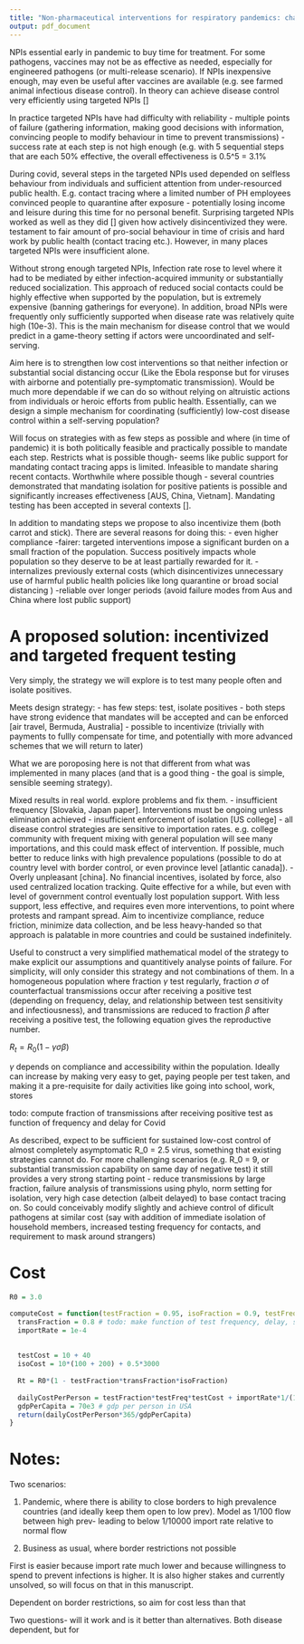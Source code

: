 ```yaml
---
title: "Non-pharmaceutical interventions for respiratory pandemics: challenges and potential solutions"
output: pdf_document
---
```



NPIs essential early in pandemic to buy time for treatment. For some pathogens, vaccines may not be as effective as needed, especially for engineered pathogens (or multi-release scenario). If NPIs inexpensive enough, may even be useful after vaccines are available (e.g. see farmed animal infectious disease control). In theory can achieve disease control very efficiently using targeted NPIs []

In practice targeted NPIs have had difficulty with reliability
- multiple points of failure (gathering information, making good decisions with information, convincing people to modify behaviour in time to prevent transmissions)
- success rate at each step is not high enough (e.g. with 5 sequential steps that are each 50% effective, the overall effectiveness is 0.5^5 = 3.1%

During covid, several steps in the targeted NPIs used depended on selfless behaviour from individuals and sufficient attention from under-resourced public health. E.g. contact tracing where a limited number of PH employees convinced people to quarantine after exposure - potentially losing income and leisure during this time for no personal benefit. Surprising targeted NPIs worked as well as they did [] given how actively disincentivized they were. testament to fair amount of pro-social behaviour in time of crisis and hard work by public health (contact tracing etc.). However, in many places targeted NPIs were insufficient alone.


Without strong enough targeted NPIs, Infection rate rose to level where it had to be mediated by either infection-acquired immunity or substantially reduced socialization. This approach of reduced social contacts could be highly effective when supported by the population, but is extremely expensive (banning gatherings for everyone). In addition, broad NPIs were frequently only sufficiently supported when disease rate was relatively quite high (10e-3). This is the main mechanism for disease control that we would predict in a game-theory setting if actors were uncoordinated and self-serving.


Aim here is to strengthen low cost interventions so that neither infection or substantial social distancing occur (Like the Ebola response but for viruses with airborne and potentially pre-symptomatic transmission). Would be much more dependable if we can do so without relying on altruistic actions from individuals or heroic efforts from public health. Essentially, can we design a simple mechanism for coordinating (sufficiently) low-cost disease control within a self-serving population?



Will focus on strategies with as few steps as possible and where (in time of pandemic) it is both politically feasible and practically possible to mandate each step. Restricts what is possible though- seems like public support for mandating contact tracing apps is limited. Infeasible to mandate sharing recent contacts. Worthwhile where possible though - several countries demonstrated that mandating isolation for positive patients is possible and significantly increases effectiveness [AUS, China, Vietnam]. Mandating testing has been accepted in several contexts [].


In addition to mandating steps we propose to also incentivize them (both carrot and stick). There are several reasons for doing this:
	- even higher compliance
	-fairer: targeted interventions impose a significant burden on a small fraction of the population. Success positively impacts whole population so they deserve to be at least partially rewarded for it.
	-internalizes previously external costs (which disincentivizes unnecessary use of harmful public health policies like long quarantine or broad social distancing )
	-reliable over longer periods (avoid failure modes from Aus and China where lost public support)
	


# A proposed solution: incentivized and targeted frequent testing

Very simply, the strategy we will explore is to test many people often and isolate positives.

Meets design strategy: 
- has few steps: test, isolate positives
- both steps have strong evidence that mandates will be accepted and can be enforced [air travel, Bermuda, Australia]
- possible to incentivize (trivially with payments to fullly compensate for time, and potentially with more advanced schemes that we will return to later)

What we are poroposing here is not that different from what was implemented in many places (and that is a good thing - the goal is simple, sensible seeming strategy).

Mixed results in real world. explore problems and fix them. 
- insufficient frequency [Slovakia, Japan paper]. Interventions must be ongoing unless elimination achieved
- insufficient enforcement of isolation [US college]
- all disease control strategies are sensitive to importation rates. e.g. college community with frequent mixing with general population will see many importations, and this could mask effect of intervention. If possible, much better to reduce links with high prevalence populations (possible to do at country level with border control, or even province level [atlantic canada]).
- Overly unpleasant [china]. No financial incentives, isolated by force, also used centralized location tracking. Quite effective for a while, but even with level of government control eventually lost population support. With less support, less effective, and requires even more interventions, to point where protests and rampant spread. Aim to incentivize compliance, reduce friction, minimize data collection, and be less heavy-handed so that approach is palatable in more countries and could be sustained indefinitely. 


Useful to construct a very simplified mathematical model of the strategy to make explicit our assumptions and quantitively analyse points of failure. For simplicity, will only consider this strategy and not combinations of them. In a homogeneous population where fraction $\gamma$ test regularly, fraction $\sigma$ of counterfactual transmissions occur after receiving a positive test (depending on frequency, delay, and relationship between test sensitivity and infectiousness), and transmissions are reduced to fraction $\beta$ after receiving a positive test, the following equation gives the reproductive number.

$R_t = R_0 (1 - \gamma \sigma \beta)$

$\gamma$ depends on compliance and accessibility within the population. Ideally can increase by making very easy to get, paying people per test taken, and making it a pre-requisite for daily activities like going into school, work, stores



todo: compute fraction of transmissions after receiving positive test as function of frequency and delay for Covid



As described, expect to be sufficient for sustained low-cost control of almost completely asymptomatic R_0 = 2.5 virus, something that existing strategies cannot do. For more challenging scenarios (e.g. R_0 = 9, or substantial transmission capability on same day of negative test) it still provides a very strong starting point - reduce transmissions by large fraction, failure analysis of transmissions using phylo, norm setting for isolation, very high case detection (albeit delayed) to base contact tracing on. So could conceivably modify slightly and achieve control of dificult pathogens at similar cost (say with addition of immediate isolation of household members, increased testing frequency for contacts, and requirement to mask around strangers)

# Cost



```r
R0 = 3.0

computeCost = function(testFraction = 0.95, isoFraction = 0.9, testFreq = 0.5){
  transFraction = 0.8 # todo: make function of test frequency, delay, sensitivity, expected transmission function
  importRate = 1e-4
  
  
  testCost = 10 + 40
  isoCost = 10*(100 + 200) + 0.5*3000
  
  Rt = R0*(1 - testFraction*transFraction*isoFraction)
  
  dailyCostPerPerson = testFraction*testFreq*testCost + importRate*1/(1-Rt)*testFraction*isoCost
  gdpPerCapita = 70e3 # gdp per person in USA
  return(dailyCostPerPerson*365/gdpPerCapita)
}
```






# Notes:


Two scenarios:

1. Pandemic, where there is ability to close borders to high prevalence countries (and ideally keep them open to low prev). Model as 1/100 flow between high prev- leading to below 1/10000 import rate relative to normal flow

2. Business as usual, where border restrictions not possible

First is easier because import rate much lower and because willingness to spend to prevent infections is higher. It is also higher stakes and currently unsolved, so will focus on that in this manuscript. 




Dependent on border restrictions, so aim for cost less than that

Two questions- will it work and is it better than alternatives. Both disease dependent, but for 




